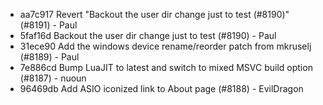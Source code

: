 - aa7c917 Revert "Backout the user dir change just to test (#8190)" (#8191) - Paul
- 5faf16d Backout the user dir change just to test (#8190) - Paul
- 31ece90 Add the windows device rename/reorder patch from mkruselj (#8189) - Paul
- 7e886cd Bump LuaJIT to latest and switch to mixed MSVC build option (#8187) - nuoun
- 96469db Add ASIO iconized link to About page (#8188) - EvilDragon